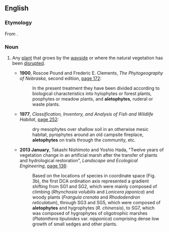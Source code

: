 ==English==

===Etymology===
From {{etyl|grc|en}} {{m|grc|ἀλήτης||wanderer, vagrant}} {{suffix||phyte|t2=plant|lang=en}}.

===Noun===
{{en-noun}}

# {{lb|en|rare}} Any [[plant]] that grows by the [[wayside]] or where the natural vegetation has been [[disrupted]].
#* '''1900''', Roscoe Pound and Frederic E. Clements, ''The Phytogeography of Nebraska'', second edition, [https://books.google.com/books?id=iBA5AAAAIAAJ&dq=%22aletophytes%22&pg=PA172#v=onepage&q=%22aletophytes%22&f=false page 172]:
#*: In the present treatment they have been divided according to biological characteristics into hylophytes or forest plants, poophytes or meadow plants, and '''aletophytes''', ruderal or waste plants.
#* '''1977''', ''Classification, Inventory, and Analysis of Fish and Wildlife Habitat'', [https://books.google.com/books?id=bzpIUC0JHCgC&q=%22aletophytes%22&dq=%22aletophytes%22&hl=en&sa=X&ei=mG60VJjsA6zHsQSAooKICg&ved=0CFcQ6AEwCg page 252]:
#*: dry mesophytes over shallow soil in an otherwise mesic habitat, pyrophytes around an old campsite fireplace, '''aletophytes''' on trails through the community, etc.
#* '''2013 January''', Takashi Nishimoto and Yoshio Hada, "Twelve years of vegetation change in an artificial marsh after the transfer of plants and hydrological restoration", ''Landscape and Ecological Engineering'', [http://link.springer.com/article/10.1007/s11355-011-0185-9 page 136]:
#*: Based on the locations of species in coordinate space (Fig. 3b), the first DCA ordination axis represented a gradient shifting from SG1 and SG2, which were mainly composed of climbing (''Rhynchosia volubilis'' and ''Lonicera japonica'') and woody plants (''Frangula crenata'' and ''Rhododendron reticulatum''), through SG3 and SG5, which were composed of '''aletophytes''' and hygrophytes (''R. chinensis''), to SG7, which was composed of hygrophytes of oligotrophic marshes (''Platanthera tipuloides'' var. ''nipponica'') comprising dense low growth of small sedges and other plants.